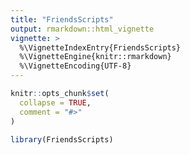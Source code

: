 ```yaml
---
title: "FriendsScripts"
output: rmarkdown::html_vignette
vignette: >
  %\VignetteIndexEntry{FriendsScripts}
  %\VignetteEngine{knitr::rmarkdown}
  %\VignetteEncoding{UTF-8}
---
```


```r
knitr::opts_chunk$set(
  collapse = TRUE,
  comment = "#>"
)
```

```r
library(FriendsScripts)
```
